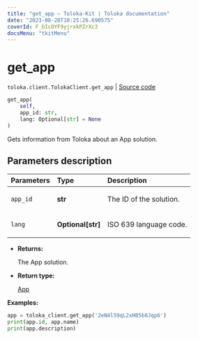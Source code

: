 ```yaml
---
title: "get_app — Toloka-Kit | Toloka documentation"
date: "2023-08-28T10:25:26.690575"
coverId: F_bIcOYF9yjrxkPZrXc3
docsMenu: "tkitMenu"
---
```


# get_app

`toloka.client.TolokaClient.get_app` | [Source code](https://github.com/Toloka/toloka-kit/blob/v1.2.1/src/client/__init__.py#L4032)

```python
get_app(
    self,
    app_id: str,
    lang: Optional[str] = None
)
```

Gets information from Toloka about an App solution.

## Parameters description

| Parameters | Type | Description |
| :----------| :----| :-----------|
`app_id`|**str**|<p>The ID of the solution.</p>
`lang`|**Optional\[str\]**|<p>ISO 639 language code.</p>

* **Returns:**

  The App solution.

* **Return type:**

  [App](/docs/toloka-kit/reference/toloka.client.app.App)

**Examples:**

```python
app = toloka_client.get_app('2eN4l59qL2xHB5b8Jqp6')
print(app.id, app.name)
print(app.description)
```
